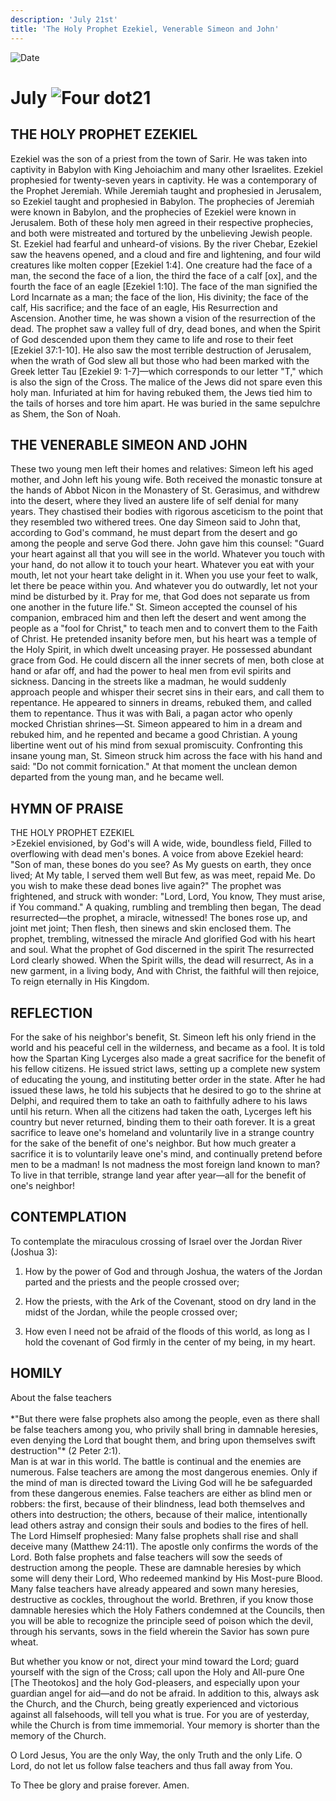 ```yaml
---
description: 'July 21st'
title: 'The Holy Prophet Ezekiel, Venerable Simeon and John'
---
```


<CustomPaginator />
<RunningHead />

<Image src="/title-imprint.png" height={68} width={50} alt="Date" className="title-imprint"/>

# <div id="date">July <Image className="four-dot" src="/four-dot.png" height={15} width={15} alt="Four dot" />21</div>

## THE HOLY PROPHET EZEKIEL

Ezekiel was the son of a priest from the town of Sarir. He was taken into captivity in Babylon with King Jehoiachim and many other Israelites. Ezekiel prophesied for twenty-seven years in captivity. He was a contemporary of the Prophet Jeremiah. While Jeremiah taught and prophesied in Jerusalem, so Ezekiel taught and prophesied in Babylon. The prophecies of Jeremiah were known in Babylon, and the prophecies of Ezekiel were known in Jerusalem. Both of these holy men agreed in their respective prophecies, and both were mistreated and tortured by the unbelieving Jewish people. St. Ezekiel had fearful and unheard-of visions. By the river Chebar, Ezekiel saw the heavens opened, and a cloud and fire and lightening, and four wild creatures like molten copper [Ezekiel 1:4]. One creature had the face of a man, the second the face of a lion, the third the face of a calf [ox], and the fourth the face of an eagle [Ezekiel 1:10]. The face of the man signified the Lord Incarnate as a man; the face of the lion, His divinity; the face of the calf, His sacrifice; and the face of an eagle, His Resurrection and Ascension. Another time, he was shown a vision of the resurrection of the dead. The prophet saw a valley full of dry, dead bones, and when the Spirit of God descended upon them they came to life and rose to their feet [Ezekiel 37:1-10]. He also saw the most terrible destruction of Jerusalem, when the wrath of God slew all but those who had been marked with the Greek letter Tau [Ezekiel 9: 1-7]—which corresponds to our letter "T," which is also the sign of the Cross. The malice of the Jews did not spare even this holy man. Infuriated at him for having rebuked them, the Jews tied him to the tails of horses and tore him apart. He was buried in the same sepulchre as Shem, the Son of Noah.

## THE VENERABLE SIMEON AND JOHN

These two young men left their homes and relatives: Simeon left his aged mother, and John left his young wife. Both received the monastic tonsure at the hands of Abbot Nicon in the Monastery of St. Gerasimus, and withdrew into the desert, where they lived an austere life of self denial for many years. They chastised their bodies with rigorous asceticism to the point that they resembled two withered trees. One day Simeon said to John that, according to God's command, he must depart from the desert and go among the people and serve God there. John gave him this counsel: "Guard your heart against all that you will see in the world. Whatever you touch with your hand, do not allow it to touch your heart. Whatever you eat with your mouth, let not your heart take delight in it. When you use your feet to walk, let there be peace within you. And whatever you do outwardly, let not your mind be disturbed by it. Pray for me, that God does not separate us from one  another in the future life." St. Simeon accepted the counsel of his companion, embraced him and then left the desert and went among the people as a "fool for Christ," to teach men and to convert them to the Faith of Christ. He pretended insanity before men, but his heart was a temple of the Holy Spirit, in which dwelt unceasing prayer. He possessed abundant grace from God. He could discern all the inner secrets of men, both close at hand or afar off, and had the power to heal men from evil spirits and sickness. Dancing in the streets like a madman, he would suddenly approach people and whisper their secret sins in their ears, and call them to repentance. He appeared to sinners in dreams, rebuked them, and called them to repentance. Thus it was with Bali, a pagan actor who openly mocked Christian shrines—St. Simeon appeared to him in a dream and rebuked him, and he repented and became a good Christian. A young libertine went out of his mind from sexual promiscuity. Confronting this insane young man, St. Simeon struck him across the face with his hand and said: "Do not commit fornication." At that moment the unclean demon departed from the young man, and he became well.


## HYMN OF PRAISE
<div style={{textAlign:'center', color:'crimson', fontWeight:'bold'}}>
THE HOLY PROPHET EZEKIEL
</div>
>Ezekiel envisioned, by God's will  
A wide, wide, boundless field,  
Filled to overflowing with dead men's bones.  
A voice from above Ezekiel heard:  
"Son of man, these bones do you see?  
As My guests on earth, they once lived;  
At My table, I served them well  
But few, as was meet, repaid Me.  
Do you wish to make these dead bones live again?"  
The prophet was frightened, and struck with wonder:  
"Lord, Lord, You know,  
They must arise, if You command."  
A quaking, rumbling and trembling then began,  
The dead resurrected—the prophet, a miracle, witnessed!  
The bones rose up, and joint met joint;  
Then flesh, then sinews and skin enclosed them.  
The prophet, trembling, witnessed the miracle  
And glorified God with his heart and soul.  
What the prophet of God discerned in the spirit  
The resurrected Lord clearly showed.  
When the Spirit wills, the dead will resurrect,  
As in a new garment, in a living body,  
And with Christ, the faithful will then rejoice,  
To reign eternally in His Kingdom.  


## REFLECTION

For the sake of his neighbor's benefit, St. Simeon left his only friend in the world and his peaceful cell in the wilderness, and became as a fool. It is told how the Spartan King Lycerges also made a great sacrifice for the benefit of his fellow citizens. He issued strict laws, setting up a complete new system of educating the young, and instituting better order in the state. After he had issued these laws, he told his subjects that he desired to go to the shrine at Delphi, and required them to take an oath to faithfully adhere to his laws until his return. When all the citizens had taken the oath, Lycerges left his country but never returned, binding them to their oath forever. It is a great sacrifice to leave one's homeland and voluntarily live in a strange country for the sake of the benefit of one's neighbor. But how much greater a sacrifice it is to voluntarily leave one's mind, and continually pretend before men to be a madman! Is not madness the most foreign land known to man? To live in that terrible, strange land year after year—all for the benefit of one's neighbor!


## CONTEMPLATION

To contemplate the miraculous crossing of Israel over the Jordan River (Joshua 3):

1. How by the power of God and through Joshua, the waters of the Jordan parted and the priests and the people crossed over;

2. How the priests, with the Ark of the Covenant, stood on dry land in the midst of the Jordan, while the people crossed over;

3. How even I need not be afraid of the floods of this world, as long as I hold the covenant of God firmly in the center of my being, in my heart.


## HOMILY
<div style={{textAlign:'center', color:'crimson', fontWeight:'bold'}}>
About the false teachers
</div>
<br />
<div style={{textAlign:'right'}}>
*"But there were false prophets also among the people, even as there shall be false teachers among you, who privily shall bring in damnable heresies, even denying the Lord that bought them, and bring upon themselves swift destruction"* (2 Peter 2:1).
</div>
Man is at war in this world. The battle is continual and the enemies are numerous. False teachers are among the most dangerous enemies. Only if the mind of man is directed toward the Living God will he be safeguarded from these dangerous enemies. False teachers are either as blind men or robbers: the first, because of their blindness, lead both themselves and others into destruction; the others, because of their malice, intentionally lead others astray and consign their souls and bodies to the fires of hell. The Lord Himself prophesied: Many false prophets shall rise and shall deceive many (Matthew 24:11). The apostle only confirms the words of the Lord. Both false prophets and false teachers will sow the seeds of destruction among the people. These are damnable heresies by which some will deny their Lord, Who redeemed mankind by His Most-pure Blood. Many false teachers have already appeared and sown many heresies, destructive as cockles, throughout the world. Brethren, if you know those damnable heresies which the Holy Fathers condemned at the Councils, then you will be able to recognize the principle seed of poison which the devil, through his servants, sows in the field wherein the Savior has sown pure wheat.

But whether you know or not, direct your mind toward the Lord; guard yourself with the sign of the Cross; call upon the Holy and All-pure One [The Theotokos] and the holy God-pleasers, and especially upon your guardian angel for aid—and do not be afraid. In addition to this, always ask the Church, and the Church, being greatly experienced and victorious against all falsehoods, will tell you what is true. For you are of yesterday, while the Church is from time immemorial. Your memory is shorter than the memory of the Church.

O Lord Jesus, You are the only Way, the only Truth and the only Life. O Lord, do not let us follow false teachers and thus fall away from You.

To Thee be glory and praise forever. Amen.